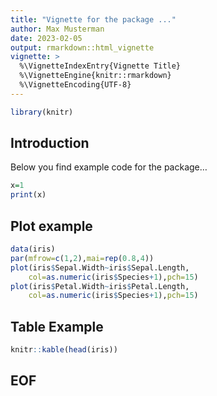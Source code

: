 ```yaml
---
title: "Vignette for the package ..."
author: Max Musterman
date: 2023-02-05
output: rmarkdown::html_vignette
vignette: >
  %\VignetteIndexEntry{Vignette Title}
  %\VignetteEngine{knitr::rmarkdown}
  %\VignetteEncoding{UTF-8}
---
```


```r
library(knitr)
```

## Introduction

Below you find example code for the package...

```r
x=1
print(x)
```

## Plot example

```r
data(iris)
par(mfrow=c(1,2),mai=rep(0.8,4))
plot(iris$Sepal.Width~iris$Sepal.Length,
    col=as.numeric(iris$Species+1),pch=15)
plot(iris$Petal.Width~iris$Petal.Length,
    col=as.numeric(iris$Species+1),pch=15)
```

## Table Example

```r
knitr::kable(head(iris))
```


## EOF



